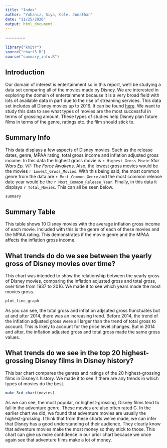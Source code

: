 ```yaml
---
title: "Index"
author: "Yuhaniz, Siya, Cole, Jonathan"
date: "11/25/2020"
output: html_document
---
```


=======
```r
library("knitr")
source("chart3.R")
source("summary_info.R")
```
## Introduction
Our domain of interest is entertainment so in this report, we'll be studying a 
data set comparing all of the movies made by Disney. We are interested in 
exploring the domain of entertainment because it is a very broad field with lots 
of available data in part due to the rise of streaming services. This data set 
includes all Disney movies up to 2016. It can be found [here](https://www.kaggle.com/prateekmaj21/disney-movies?select=disney_movies.csv).
We want to study this data to see what types of movies are the most successful 
in terms of grossing amount. These types of studies help Disney plan future 
films in terms of the genre, ratings etc. the film should stick to.


## Summary Info

This data displays a few aspects of Disney movies. Such as the release dates, genre, MPAA rating, total gross income and inflation adjusted gross income. In this data the highest gross movie is `r Highest_Gross_Movie` *Star Wars Ep. VII: The Force Awakens*. Also, the lowest gross movies would be the movies `r Lowest_Gross_Movies`. With this being said, the most common genre from the data are `r Most_Common_Genre` and the most common release date year would be the `r Most_Common_Release_Year`. Finally, in this data it displays `r Total_Movies`. This can all be seen below.
```r
summary
```


## Summary Table

This table shows 10 Disney movies with the average inflation gross income of each movie. Included with this is the genre of each of these movies and the MPAA rating. This demonstrates if the movie genre and the MPAA affects the inflation gross income. 


## What trends do do we see between the yearly gross of Disney movies over time?
This chart was intended to show the relationship between the yearly gross of Disney movies, comparing the inflation adjusted gross and total gross, over time from 1937 to 2016. We made it to see which years made the most movies gross.

```r
plot_line_graph
```

As you can see, the total gross and inflation adjsuted gross flunctuates but at and after 2014, there was an increasing trend. Before 2014, the trend of the inflation adjusted gross were all larger than the trend of total gross to account. This is likely to account for the price level changes. But in 2014 and after, the inflation adjusted gross and total gross made the same gross values.


## What trends do we see in the top 20 highest-grossing Disney films in Disney history?
This bar chart compares the genres and ratings of the 20 highest-grossing 
films in Disney's history. We made it to see if there are any trends in which
types of movies do the best.

``` r
make_3rd_chart(movies)
```

As we can see, the most popular, or highest-grossing, Disney films tend to 
fall in the adventure genre. These movies are also often rated G. In the 
earlier chart we did, we found that adventure movies are usually the 
highest-grossing. I think that from these charts we've made, we can infer that 
Disney has a good understanding of their audience. They clearly know that 
adventure movies make the most money so they stick to those. This chart can 
give us more confidence in our prior chart because we once again see that 
adventure films make a lot of money. 

